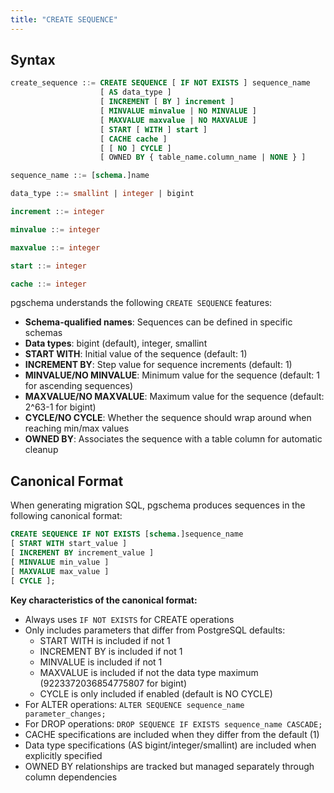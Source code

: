 ```yaml
---
title: "CREATE SEQUENCE"
---
```


## Syntax

```sql
create_sequence ::= CREATE SEQUENCE [ IF NOT EXISTS ] sequence_name
                    [ AS data_type ]
                    [ INCREMENT [ BY ] increment ]
                    [ MINVALUE minvalue | NO MINVALUE ] 
                    [ MAXVALUE maxvalue | NO MAXVALUE ]
                    [ START [ WITH ] start ]
                    [ CACHE cache ]
                    [ [ NO ] CYCLE ]
                    [ OWNED BY { table_name.column_name | NONE } ]

sequence_name ::= [schema.]name

data_type ::= smallint | integer | bigint

increment ::= integer

minvalue ::= integer

maxvalue ::= integer  

start ::= integer

cache ::= integer
```

pgschema understands the following `CREATE SEQUENCE` features:

- **Schema-qualified names**: Sequences can be defined in specific schemas
- **Data types**: bigint (default), integer, smallint  
- **START WITH**: Initial value of the sequence (default: 1)
- **INCREMENT BY**: Step value for sequence increments (default: 1)
- **MINVALUE/NO MINVALUE**: Minimum value for the sequence (default: 1 for ascending sequences)
- **MAXVALUE/NO MAXVALUE**: Maximum value for the sequence (default: 2^63-1 for bigint)
- **CYCLE/NO CYCLE**: Whether the sequence should wrap around when reaching min/max values
- **OWNED BY**: Associates the sequence with a table column for automatic cleanup

## Canonical Format

When generating migration SQL, pgschema produces sequences in the following canonical format:

```sql
CREATE SEQUENCE IF NOT EXISTS [schema.]sequence_name
[ START WITH start_value ]
[ INCREMENT BY increment_value ]
[ MINVALUE min_value ]
[ MAXVALUE max_value ]
[ CYCLE ];
```

**Key characteristics of the canonical format:**

- Always uses `IF NOT EXISTS` for CREATE operations
- Only includes parameters that differ from PostgreSQL defaults:
  - START WITH is included if not 1
  - INCREMENT BY is included if not 1  
  - MINVALUE is included if not 1
  - MAXVALUE is included if not the data type maximum (9223372036854775807 for bigint)
  - CYCLE is only included if enabled (default is NO CYCLE)
- For ALTER operations: `ALTER SEQUENCE sequence_name parameter_changes;`
- For DROP operations: `DROP SEQUENCE IF EXISTS sequence_name CASCADE;`
- CACHE specifications are included when they differ from the default (1)
- Data type specifications (AS bigint/integer/smallint) are included when explicitly specified
- OWNED BY relationships are tracked but managed separately through column dependencies
